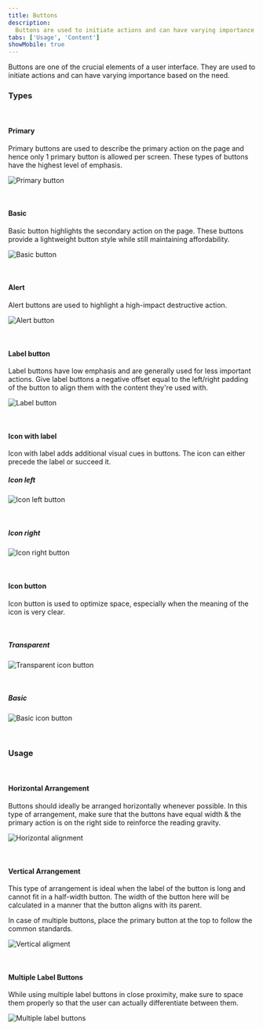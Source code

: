```yaml
---
title: Buttons
description:
  Buttons are used to initiate actions and can have varying importance based on the need.
tabs: ['Usage', 'Content']
showMobile: true
---
```


Buttons are one of the crucial elements of a user interface. They are used to initiate actions and can have varying importance based on the need.

### Types

<br/>

#### Primary

Primary buttons are used to describe the primary action on the page and hence only 1 primary button is allowed per screen. These types of buttons have the highest level of emphasis.

![Primary button](./images/mbuttons-1.png)

<br/>

#### Basic

Basic button highlights the secondary action on the page. These buttons provide a lightweight button style while still maintaining affordability. 

![Basic button](./images/mbuttons-2.png)

<br/>

#### Alert

Alert buttons are used to highlight a high-impact destructive action.

![Alert button](./images/mbuttons-3.png)

<br/>

#### Label button

Label buttons have low emphasis and are generally used for less important actions. Give label buttons a negative offset equal to the left/right padding of the button to align them with the content they're used with.

![Label button](./images/mbuttons-4.png)

<br/>

#### Icon with label

Icon with label adds additional visual cues in buttons. The icon can either precede the label or succeed it.

##### Icon left

![Icon left button](./images/mbuttons-5.png)

<br/>

##### Icon right

![Icon right button](./images/mbuttons-6.png)

<br/>

#### Icon button

Icon button is used to optimize space, especially when the meaning of the icon is very clear.

<br/>

##### Transparent

![Transparent icon button](./images/mbuttons-7.png)

<br/>

##### Basic

![Basic icon button](./images/mbuttons-8.png)

<br/>

### Usage

<br/>

#### Horizontal Arrangement

Buttons should ideally be arranged horizontally whenever possible. In this type of arrangement, make sure that the buttons have equal width & the primary action is on the right side to reinforce the reading gravity.

![Horizontal alignment](./images/mbuttons-9.png)

<br/>

#### Vertical Arrangement

This type of arrangement is ideal when the label of the button is long and cannot fit in a half-width button. The width of the button here will be calculated in a manner that the button aligns with its parent. 

In case of multiple buttons, place the primary button at the top to follow the common standards. 

![Vertical aligment](./images/mbuttons-10.png)

<br/>

#### Multiple Label Buttons

While using multiple label buttons in close proximity, make sure to space them properly so that the user can actually differentiate between them.

![Multiple label buttons](./images/mbuttons-11.png)

<br/>
<br/>